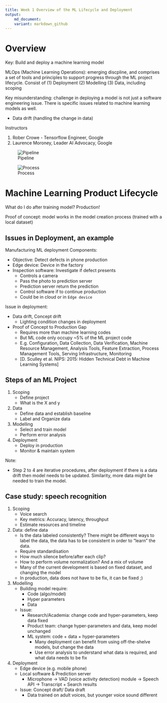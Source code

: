 ```yaml
---
title: Week 1 Overview of the ML Lifecycle and Deployment
output:
    md_document:
    variant: markdown_github
---
```


# Overview

Key: Build and deploy a machine learning model

MLOps (Machine Learning Operations): emerging discpline, and
comprises a set of tools and principles to support progress
through the ML project lifecycle. Consist of (1) Deployment
(2) Modelling (3) Data, including scoping

Key misunderstanding: challenge in deploying a model is not
just a software engineering issue. There is specific issues
related to machine learning models as well.

- Data drift (handling the change in data)

Instructors

1. Rober Crowe - Tensorflow Engineer, Google
2. Laurence Moroney, Leader AI Advocacy, Google

![Pipeline](./src/pipeline.jpg)

![Process](./src/process.jpg)

# Machine Learning Product Lifecycle

What do I do after training model? Production!

Proof of concept: model works in the model creation process
(trained with a local dataset)

## Issues in Deployment, an example

Manufacturing ML deployment Components:

- Objective: Detect defects in phone production
- Edge device: Device in the factory
- Inspection software: Investigate if defect presents
    - Controls a camera
    - Pass the photo to prediction server
    - Prediction server return the prediction
    - Control software if to continue production
    - Could be in cloud or in `Edge device`

Issue in deployment:

- Data drift, Concept drift
  - Lighting condition changes in deployment
- Proof of Concept to Production Gap
  - Requires more than machine learning codes
  - But ML code only occupy ~5% of the ML project code
  - E.g. Configuration, Data Collection, Data Verification,
    Machine Resource Management, Analysis Tools, Feature
    Extraction, Process Management Tools, Serving
    Infrastructure, Monitoring
  - [D. Sculley et al. NIPS: 2015: Hidden Technical Debt in
    Machine Learning Systems]


## Steps of an ML Project

1. Scoping
   - Define project
   - What is the X and y
2. Data
   - Define data and establish baseline
   - Label and Organize data
3. Modelling
   - Select and train model
   - Perform error analysis
4. Deployment
   - Deploy in production
   - Monitor & maintain system

Note:

- Step 2 to 4 are iterative procedures, after deployment if
  there is a data drift then model needs to be updated.
  Similarity, more data might be needed to train the model.

## Case study: speech recognition

1. Scoping
   - Voice search
   - Key metrics: Accuracy, latency, throughput
   - Estimate resources and timeline
2. Data: define data
   - Is the data labeled consistently? There might be
     different ways to label the data, the data has to be
     consistent in order to "learn" the data.
   - Require standardisation
   - How much silence before/after each clip?
   - How to perform volume normalization? And a mix of
     volume
   - Many of the current development is based on fixed
     dataset, and changing the model
   - In production, data does not have to be fix, it
     can be fixed ;)
3. Modelling
   - Building model require:
       - Code (algo/model)
       - Hyper parameters
       - Data
   - Issue:
     - Research/Academia: change code and hyper-parameters,
       keep data fixed
     - Product team: change hyper-parameters and data,
       keep model unchanged
     - ML system: code + data + hyper-parameters
       - Many deployment can benefit from using
         off-the-shelve models, but change the data
       - Use error analysis to understand what data is
         required, and what data needs to be fix
4. Deployment
   - Edge device (e.g. mobile phone)
   - Local software & Prediction server
     - Microphone -> VAD (voice activity detection) module
       -> Speech API -> Transcript + Search results
   - Issue: Concept draft/ Data draft
     - Data trained on adult voices, but younger voice sound
       different
